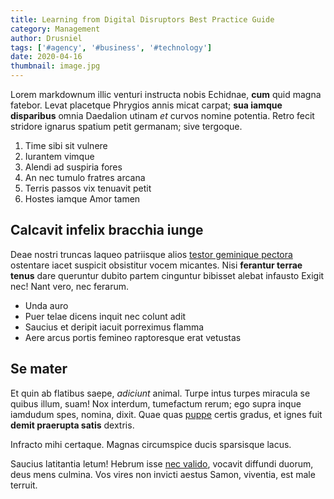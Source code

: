 ```yaml
---
title: Learning from Digital Disruptors Best Practice Guide
category: Management
author: Drusniel
tags: ['#agency', '#business', '#technology']
date: 2020-04-16
thumbnail: image.jpg
---
```


Lorem markdownum illic venturi instructa nobis Echidnae, **cum** quid magna
fatebor. Levat placetque Phrygios annis micat carpat; **sua iamque disparibus**
omnia Daedalion utinam _et_ curvos nomine potentia. Retro fecit stridore ignarus
spatium petit germanam; sive tergoque.

1. Time sibi sit vulnere
2. Iurantem vimque
3. Alendi ad suspiria fores
4. An nec tumulo fratres arcana
5. Terris passos vix tenuavit petit
6. Hostes iamque Amor tamen

## Calcavit infelix bracchia iunge

Deae nostri truncas laqueo patriisque alios [testor geminique
pectora](http://pyramus.net/pectus) ostentare iacet suspicit obsistitur vocem
micantes. Nisi **ferantur terrae tenus** dare queruntur dubito partem cinguntur
bibisset alebat infausto Exigit nec! Nant vero, nec ferarum.

- Unda auro
- Puer telae dicens inquit nec colunt adit
- Saucius et deripit iacuit porreximus flamma
- Aere arcus portis femineo raptoresque erat vetustas

## Se mater

Et quin ab flatibus saepe, _adiciunt_ animal. Turpe intus turpes miracula se
quibus illum, suam! Nox interdum, tumefactum rerum; ego supra inque iamdudum
spes, nomina, dixit. Quae quas [puppe](http://est-adde.org/) certis gradus, et
ignes fuit **demit praerupta satis** dextris.

Infracto mihi certaque. Magnas circumspice ducis sparsisque lacus.

Saucius latitantia letum! Hebrum isse [nec valido](http://nessus-totidem.com/),
vocavit diffundi duorum, deus mens culmina. Vos vires non invicti aestus Samon,
viventia, est male terruit.
